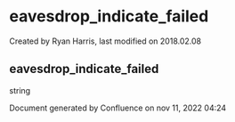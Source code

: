 
# eavesdrop_indicate_failed 

 Created by  Ryan Harris, last modified on 2018.02.08

## eavesdrop_indicate_failed

string

Document generated by Confluence on nov 11, 2022 04:24
